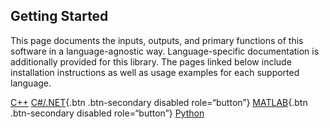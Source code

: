## Getting Started

This page documents the inputs, outputs, and primary functions of this software in a language-agnostic way. Language-specific documentation is additionally provided for this library. The pages linked below include installation instructions as well as usage examples for each supported language.

[C++](cpp.qmd){.btn .btn-secondary role="button"}
[C#/.NET](dotnet.qmd){.btn .btn-secondary disabled role="button"}
[MATLAB](matlab.qmd){.btn .btn-secondary disabled role="button"}
[Python](python.qmd){.btn .btn-secondary role="button"}